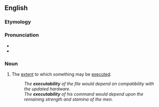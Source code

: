 ==English==

===Etymology===
{{suffix|en|execute|ability}}

===Pronunciation===
* {{IPA|/ˌɛksɪkjuːtəˈbɪlɪti/|lang=en}}
* {{hyphenation|ex|e|cut|a|bil|i|ty|lang=en}}

===Noun===
{{en-noun|-}}

# The [[extent]] to which something may be [[executed]].
#: ''The '''executability''' of the file would depend on compatibility with the updated hardware.''
#: ''The '''executability''' of his command would depend upon the remaining strength and stamina of the men.''